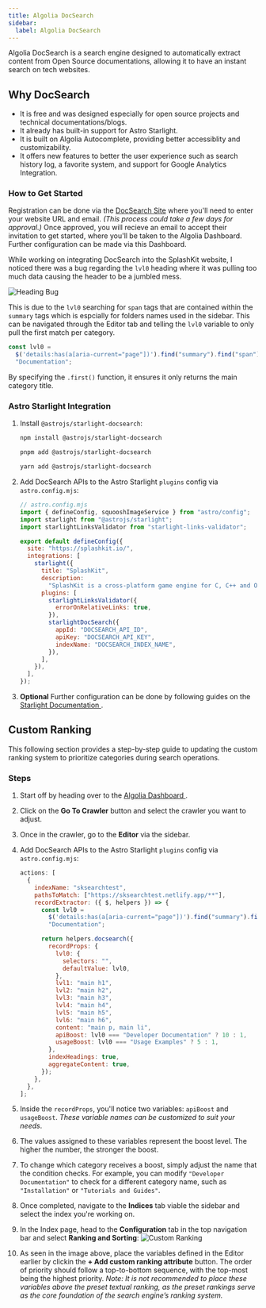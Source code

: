 ```yaml
---
title: Algolia DocSearch
sidebar:
  label: Algolia DocSearch
---
```



Algolia DocSearch is a search engine designed to automatically extract content from Open Source
documentations, allowing it to have an instant search on tech websites.

## Why DocSearch

- It is free and was designed especially for open source projects and technical
  documentations/blogs.
- It already has built-in support for Astro Starlight.
- It is built on Algolia Autocomplete, providing better accessiblity and customizability.
- It offers new features to better the user experience such as search history log, a favorite
  system, and support for Google Analytics Integration.

### How to Get Started

Registration can be done via the [DocSearch Site](https://docsearch.algolia.com/apply) where you'll
need to enter your website URL and email. _(This process could take a few days for approval.)_ Once
approved, you will recieve an email to accept their invitation to get started, where you'll be taken
to the Algolia Dashboard. Further configuration can be made via this Dashboard.

<Aside type="tip">

While working on integrating DocSearch into the SplashKit website, I noticed there was a bug
regarding the `lvl0` heading where it was pulling too much data causing the header to be a jumbled
mess.

![Heading Bug](./images/heading-bug.png)

This is due to the `lvl0` searching for `span` tags that are contained within the `summary` tags
which is espcially for folders names used in the sidebar. This can be navigated through the Editor
tab and telling the `lvl0` variable to only pull the first match per category.

```js
const lvl0 =
  $('details:has(a[aria-current="page"])').find("summary").find("span").first().text() ||
  "Documentation";
```

By specifying the `.first()` function, it ensures it only returns the main category title.

</Aside>

### Astro Starlight Integration

<Steps>

1. Install `@astrojs/starlight-docsearch`:

   <Tabs syncKey="pkg">

   <TabItem label="npm">

   ```sh
   npm install @astrojs/starlight-docsearch
   ```

   </TabItem>

   <TabItem label="pnpm">

   ```sh
   pnpm add @astrojs/starlight-docsearch
   ```

   </TabItem>

   <TabItem label="Yarn">

   ```sh
   yarn add @astrojs/starlight-docsearch
   ```

   </TabItem>

   </Tabs>

2. Add DocSearch APIs to the Astro Starlight `plugins` config via `astro.config.mjs`:

   ```js
   // astro.config.mjs
   import { defineConfig, squooshImageService } from "astro/config";
   import starlight from "@astrojs/starlight";
   import starlightLinksValidator from "starlight-links-validator";

   export default defineConfig({
     site: "https://splashkit.io/",
     integrations: [
       starlight({
         title: "SplashKit",
         description:
           "SplashKit is a cross-platform game engine for C, C++ and Objective-C. It provides a simple API for 2D game development.",
         plugins: [
           starlightLinksValidator({
             errorOnRelativeLinks: true,
           }),
           starlightDocSearch({
             appId: "DOCSEARCH_API_ID",
             apiKey: "DOCSEARCH_API_KEY",
             indexName: "DOCSEARCH_INDEX_NAME",
           }),
         ],
       }),
     ],
   });
   ```

3. **Optional** Further​ configuration can be done by following guides on the
   <a href="https://starlight.astro.build/guides/site-search/#algolia-docsearch" target="_blank">
     Starlight Documentation
   </a>
   .

</Steps>

## Custom Ranking

This following section provides a step-by-step guide to updating the custom ranking system to
prioritize categories during search operations.

### Steps

<Steps>

1. Start off by heading over to the
   <a href="https://dashboard.algolia.com/users/sign_in" target="_blank">
     Algolia Dashboard
   </a>
   .
2. Click on the **Go To Crawler** button and select the crawler you want to adjust.
3. Once in the crawler, go to the **Editor** via the sidebar.
4. Add DocSearch APIs to the Astro Starlight `plugins` config via `astro.config.mjs`:

   ```js
   actions: [
     {
       indexName: "sksearchtest",
       pathsToMatch: ["https://sksearchtest.netlify.app/**"],
       recordExtractor: ({ $, helpers }) => {
         const lvl0 =
           $('details:has(a[aria-current="page"])').find("summary").find("span").first().text() ||
           "Documentation";

         return helpers.docsearch({
           recordProps: {
             lvl0: {
               selectors: "",
               defaultValue: lvl0,
             },
             lvl1: "main h1",
             lvl2: "main h2",
             lvl3: "main h3",
             lvl4: "main h4",
             lvl5: "main h5",
             lvl6: "main h6",
             content: "main p, main li",
             apiBoost: lvl0 === "Developer Documentation" ? 10 : 1,
             usageBoost: lvl0 === "Usage Examples" ? 5 : 1,
           },
           indexHeadings: true,
           aggregateContent: true,
         });
       },
     },
   ];
   ```

5. Inside the `recordProps`, you'll notice two variables: `apiBoost` and `usageBoost`. _These
   variable names can be customized to suit your needs_.
6. The values assigned to these variables represent the boost level. The higher the number, the
   stronger the boost.
7. To change which category receives a boost, simply adjust the name that the condition checks. For
   example, you can modify `"Developer Documentation"` to check for a different category name, such
   as `"Installation"` or `"Tutorials and Guides"`.
8. Once completed, navigate to the **Indices** tab viable the sidebar and select the index you're
   working on.
9. In the Index page, head to the **Configuration** tab in the top navigation bar and select
   **Ranking and Sorting**: ![Custom Ranking](./images/search-custom-ranking.PNG)

10. As seen in the image above, place the variables defined in the Editor earlier by clickin the **+
    Add custom ranking attribute** button. The order of priority should follow a top-to-bottom
    sequence, with the top-most being the highest priority. _Note: It is not recommended to place
    these variables above the preset textual ranking, as the preset rankings serve as the core
    foundation of the search engine’s ranking system._

</Steps>
